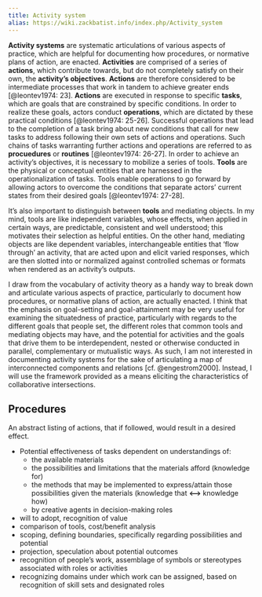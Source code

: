 ```yaml
---
title: Activity system
alias: https://wiki.zackbatist.info/index.php/Activity_system
---
```


**Activity systems** are systematic articulations of various aspects of practice, which are helpful for documenting how procedures, or normative plans of action, are enacted.
**Activities** are comprised of a series of **actions**, which contribute towards, but do not completely satisfy on their own, the **activity's objectives**. **Actions** are therefore considered to be intermediate processes that work in tandem to achieve greater ends [@leontev1974: 23].
**Actions** are executed in response to specific **tasks**, which are goals that are constrained by specific conditions.
In order to realize these goals, actors conduct **operations**, which are dictated by these practical conditions [@leontev1974: 25-26].
Successful operations that lead to the completion of a task bring about new conditions that call for new tasks to address following their own sets of actions and operations.
Such chains of tasks warranting further actions and operations are referred to as **procuedures** or **routines** [@leontev1974: 26-27].
In order to achieve an activity's objectives, it is necessary to mobilize a series of tools.
**Tools** are the physical or conceptual entities that are harnessed in the operationalization of tasks.
Tools enable operations to go forward by allowing actors to overcome the conditions that separate actors' current states from their desired goals [@leontev1974: 27-28].

It's also important to distinguish between **tools** and mediating objects.
In my mind, tools are like independent variables, whose effects, when applied in certain ways, are predictable, consistent and well understood; this motivates their selection as helpful entities.
On the other hand, mediating objects are like dependent variables, interchangeable entities that 'flow through' an activity, that are acted upon and elicit varied responses, which are then slotted into or normalized against controlled schemas or formats when rendered as an activity's outputs.

I draw from the vocabulary of activity theory as a handy way to break down and articulate various aspects of practice, particularly to document how procedures, or normative plans of action, are actually enacted.
I think that the emphasis on goal-setting and goal-attainment may be very useful for examining the situatedness of practice, particularly with regards to the different goals that people set, the different roles that common tools and mediating objects may have, and the potential for activities and the goals that drive them to be interdependent, nested or otherwise conducted in parallel, complementary or mutualistic ways.
As such, I am not interested in documenting activity systems for the sake of articulating a map of interconnected components and relations [cf. @engestrom2000].
Instead, I will use the framework provided as a means eliciting the characteristics of collaborative intersections. 


## Procedures
An abstract listing of actions, that if followed, would result in a desired effect.

- Potential effectiveness of tasks dependent on understandings of:
  - the available materials
  - the possibilities and limitations that the materials afford (knowledge for)
  - the methods that may be implemented to express/attain those possibilities given the materials (knowledge that **\<--\>** knowledge how)
  - by creative agents in decision-making roles
- will to adopt, recognition of value
- comparison of tools, cost/benefit analysis
- scoping, defining boundaries, specifically regarding possibilities and potential
- projection, speculation about potential outcomes
- recognition of people's work, assemblage of symbols or stereotypes associated with roles or activities
- recognizing domains under which work can be assigned, based on recognition of skill sets and designated roles


